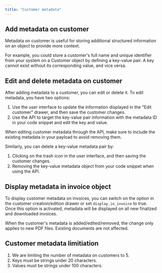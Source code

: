 ```yaml
---
title: "Customer metadata"
---
```


## Add metadata on customer

Metadata on customer is useful for storing additional structured information on an object to provide more context.

For example, you could store a customer's full name and unique identifier from your system on a Customer object by defining a key-value pair. A key cannot exist without its corresponding value, and vice versa.

## Edit and delete metadata on customer

After adding metadata to a customer, you can edit or delete it. To edit metadata, you have two options:

1. Use the user interface to update the information displayed in the "Edit customer" drawer, and then save the customer changes.
2. Use the API to target the key-value pair information with the metadata ID in your code snippet and edit the key and value.

<Info>
When editing customer metadata through the API, make sure to include the existing metadata in your payload to avoid removing them.
</Info>

Similarly, you can delete a key-value metadata pair by:

1. Clicking on the trash icon in the user interface, and then saving the customer changes.
2. Removing the key-value metadata object from your code snippet when using the API.

## Display metadata in invoice object

To display customer metadata on invoices, you can switch on the option in the customer creation/edition drawer or set `display_in_invoice` to true. Once this option is activated, metadata will be displayed on all new finalized and downloaded invoices.

<Info>
When the customer's metadata is added/edited/removed, the change only applies to new PDF files. Existing documents are not affected.
</Info>

## Customer metadata limitiation

1. We are limiting the number of metadata on customers to 5.
2. Keys must be strings under 20 characters.
3. Values must be strings under 100 characters.